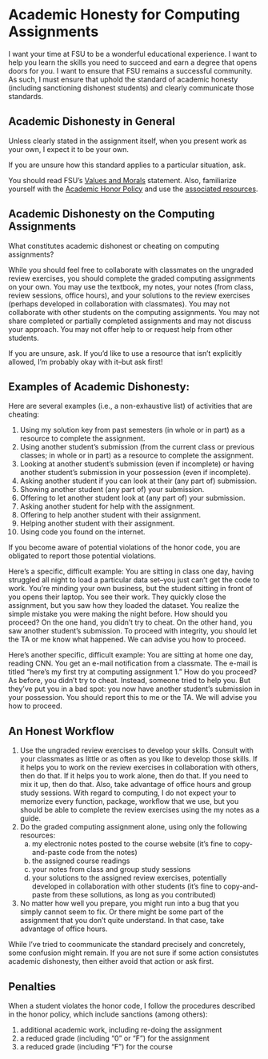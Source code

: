 # Academic Honesty for Computing Assignments

I want your time at FSU to be a wonderful educational experience. I want to help you learn the skills you need to succeed and earn a degree that opens doors for you. I want to ensure that FSU remains a successful community. As such, I must ensure that uphold the standard of academic honesty (including sanctioning dishonest students) and clearly communicate those standards.

## Academic Dishonesty in General

Unless clearly stated in the assignment itself, when you present work as your own, I expect it to be your own.

If you are unsure how this standard applies to a particular situation, ask.

You should read FSU's [Values and Morals](https://dsst.fsu.edu/resources/the-seminole-creed) statement. Also, familiarize yourself with the [Academic Honor Policy](https://fda.fsu.edu/sites/g/files/imported/storage/original/application/0ab8e9de6a98c1377d68de9717988bda.pdf) and use the [associated resources](https://fda.fsu.edu/academic-resources/academic-integrity-and-grievances/academic-honor-policy).

## Academic Dishonesty on the Computing Assignments

What constitutes academic dishonest or cheating on computing assignments?

While you should feel free to collaborate with classmates on the ungraded review exercises, you should complete the graded computing assignments on your own. You may use the textbook, my notes, your notes (from class, review sessions, office hours), and your solutions to the review exercises (perhaps developed in collaboration with classmates). You may not collaborate with other students on the computing assignments. You may not share completed or partially completed assignments and may not discuss your approach. You may not offer help to or request help from other students.  

If you are unsure, ask. If you'd like to use a resource that isn't explicitly allowed, I'm probably okay with it--but ask first!

## Examples of Academic Dishonesty:

Here are several examples (i.e., a non-exhaustive list) of activities that are cheating:

1. Using my solution key from past semesters (in whole or in part) as a resource to complete the assignment.
1. Using another student's submission (from the current class or previous classes; in whole or in part) as a resource to complete the assignment.
1. Looking at another student's submission (even if incomplete) or having another student's submission in your possession (even if incomplete).
1. Asking another student if you can look at their (any part of) submission. 
1. Showing another student (any part of) your submission.
1. Offering to let another student look at (any part of) your submission.
1. Asking another student for help with the assignment.
1. Offering to help another student with their assignment.
1. Helping another student with their assignment.
1. Using code you found on the internet.

If you become aware of potential violations of the honor code, you are obligated to report those potential violations. 

Here's a specific, difficult example: You are sitting in class one day, having struggled all night to load a particular data set--you just can't get the code to work. You're minding your own business, but the student sitting in front of you opens their laptop. You see their work. They quickly close the assignment, but you saw how they loaded the dataset. You realize the simple mistake you were making the night before. How should you proceed? On the one hand, you didn't try to cheat. On the other hand, you saw another student's submission. To proceed with integrity, you should let the TA or me know what happened. We can advise you how to proceed.

Here's another specific, difficult example: You are sitting at home one day, reading CNN. You get an e-mail notification from a classmate. The e-mail is titled "here's my first try at computing assignment 1." How do you proceed? As before, you didn't try to cheat. Instead, someone tried to help you. But they've put you in a bad spot: you now have another student's submission in your possession. You should report this to me or the TA. We will advise you how to proceed.

## An Honest Workflow

1. Use the ungraded review exercises to develop your skills. Consult with your classmates as little or as often as you like to develop those skills. If it helps you to work on the review exercises in collaboration with others, then do that. If it helps you to work alone, then do that. If you need to mix it up, then do that. Also, take advantage of office hours and group study sessions. With regard to computing, I do not expect your to memorize every function, package, workflow that we use, but you should be able to complete the review exercises using the my notes as a guide.
1. Do the graded computing assignment alone, using only the following resources: 
   a. my electronic notes posted to the course website (it's fine to copy-and-paste code from the notes)
   a. the assigned course readings
   a. your notes from class and group study sessions
   a. your solutions to the assigned review exercises, potentially developed in collaboration with other students (it's fine to copy-and-paste from these sollutions, as long as you contributed)
1. No matter how well you prepare, you might run into a bug that you simply cannot seem to fix. Or there might be some part of the assignment that you don't quite understand. In that case, take advantage of office hours. 

While I've tried to coommunicate the standard precisely and concretely, some confusion might remain. If you are not sure if some action consistutes academic dishonesty, then either avoid that action or ask first.

## Penalties

When a student violates the honor code, I follow the procedures described in the honor policy, which include sanctions (among others):

1. additional academic work, including re-doing the assignment
2. a reduced grade (including "0" or "F") for the assignment
3. a reduced grade (including "F") for the course
